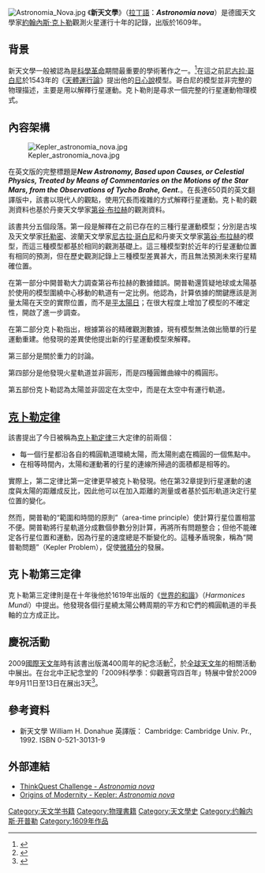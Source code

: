 [[File:Astronomia_Nova.jpg|thumb]]
《'''新天文學'''》（[[拉丁語|拉丁語]]：'''''Astronomia nova'''''）是德國天文學家[[約翰內斯·克卜勒|約翰內斯·克卜勒]]觀測火星運行十年的記錄，出版於1609年。

== 背景 ==
新天文學一般被認為是[[科學革命|科學革命]]期間最重要的學術著作之一。<ref>{{Cite book | last=Voelkel | first=James R. | authorlink=James R. Voelkel | coauthors= | title=The composition of Kepler's Astronomia nova | date=2001 | publisher=Princeton University Press | location=Princeton  | isbn=0-691-00738-1 | pages=1}}</ref>在這之前[[尼古拉·哥白尼|尼古拉·哥白尼]]於1543年的《[[天體運行論|天體運行論]]》提出他的[[日心說|日心說]]模型。哥白尼的模型並非完整的物理描述，主要是用以解釋行星運動。克卜勒則是尋求一個完整的行星運動物理模式。

== 內容架構 ==
[[File:Kepler_astronomia_nova.jpg|thumb]]

在英文版的完整標題是'''''New Astronomy, Based upon Causes, or Celestial Physics, Treated by Means of Commentaries on the Motions of the Star Mars, from the Observations of Tycho Brahe, Gent.'''''。在長達650頁的英文翻譯版中，該書以現代人的觀點，使用冗長而複雜的方式解釋行星運動。克卜勒的觀測資料也基於丹麥天文學家[[第谷·布拉赫|第谷·布拉赫]]的觀測資料。

該書共分五個段落。第一段是解釋在之前已存在的三種行星運動模型；分別是古埃及天文學家[[托勒密|托勒密]]、波蘭天文學家[[尼古拉·哥白尼|尼古拉·哥白尼]]和丹麥天文學家[[第谷·布拉赫|第谷·布拉赫]]的模型，而這三種模型都基於相同的觀測基礎上。這三種模型對於近年的行星運動位置有相同的預測，但在歷史觀測記錄上三種模型差異甚大，而且無法預測未來行星精確位置。

在第一部分中開普勒大力調查第谷布拉赫的數據錯誤。開普勒還質疑地球或太陽基於使用的模型圍繞中心移動的軌道有一定比例。他認為，計算依據的關鍵應該是測量太陽在天空的實際位置，而不是[[太陽日|平太陽日]]；在很大程度上增加了模型的不確定性，開啟了進一步調查。

在第二部分克卜勒指出，根據第谷的精確觀測數據，現有模型無法做出簡單的行星運動重建。他發現的差異使他提出新的行星運動模型來解釋。

第三部分是關於重力的討論。

第四部分是他發現火星軌道並非圓形，而是四種圓錐曲線中的橢圓形。

第五部份克卜勒認為太陽並非固定在太空中，而是在太空中有運行軌道。

== [[克卜勒定律|克卜勒定律]] ==
該書提出了今日被稱為[[克卜勒定律|克卜勒定律]]三大定律的前兩個：
*每一個行星都沿各自的橢圓軌道環繞太陽，而太陽則處在橢圓的一個焦點中。
*在相等時間內，太陽和運動著的行星的連線所掃過的面積都是相等的。

實際上，第二定律比第一定律更早被克卜勒發現。他在第32章提到行星運動的速度與太陽的距離成反比，因此他可以在加入距離的測量或者基於弧形軌道決定行星位置的變化。

然而，開普勒的“範圍和時間的原則”（area-time principle）使計算行星位置相當不便。開普勒將行星軌道分成數個參數分別計算，再將所有問題整合；但他不能確定各行星位置和運動，因為行星的速度總是不斷變化的。這種矛盾現象，稱為“開普勒問題”（Kepler Problem），促使[[微積分|微積分]]的發展。

== 克卜勒第三定律 ==
克卜勒第三定律則是在十年後他於1619年出版的《[[世界的和諧|世界的和諧]]》（''Harmonices Mundi''）中提出。他發現各個行星繞太陽公轉周期的平方和它們的橢圓軌道的半長軸的立方成正比。

== 慶祝活動 ==
2009[[國際天文年|國際天文年]]時有該書出版滿400周年的紀念活動<ref>{{Cite web|url=http://kepler.nasa.gov/johannes/iya.html |title=International Year of Astronomy and Johannes Kepler |accessdate=9 January 2009 |work= |publisher=[[開普勒太空望遠鏡|Kepler Mission]] |date= |deadurl=yes |archiveurl=https://web.archive.org/web/20080908091737/http://kepler.nasa.gov//johannes/iya.html |archivedate=2008-09-08}}</ref>，於[[全球天文年|全球天文年]]的相關活動中展出。在台北中正紀念堂的「2009科學季：仰觀蒼穹四百年」特展中曾於2009年9月11日至13日在展出3天<ref>{{Cite web |url=http://memo.cgu.edu.tw/yun-ju/CGUWeb/SciKnow/PhyStory/Kepler/KeplerAstronomiaNova.htm |title=格物致知物理學習網站 |access-date=2010-08-25 |archive-url=https://web.archive.org/web/20121108133150/http://memo.cgu.edu.tw/yun-ju/CGUWeb/SciKnow/PhyStory/Kepler/KeplerAstronomiaNova.htm |archive-date=2012-11-08 |dead-url=yes }}</ref>。

== 參考資料 ==
<references/>

* 新天文學 William H. Donahue 英譯版： Cambridge: Cambridge Univ. Pr., 1992. ISBN 0-521-30131-9

== 外部連結 ==
* [https://web.archive.org/web/20090301153015/http://library.thinkquest.org/C0116544/ ThinkQuest Challenge - ''Astronomia nova'']
* [https://web.archive.org/web/20060920211226/http://www.library.usyd.edu.au/libraries/rare/modernity/kepler4.html Origins of Modernity - Kepler: ''Astronomia nova'']

{{Authority control}}
[[Category:天文学书籍|Category:天文学书籍]]
[[Category:物理書籍|Category:物理書籍]]
[[Category:天文學史|Category:天文學史]]
[[Category:约翰内斯·开普勒|Category:约翰内斯·开普勒]]
[[Category:1609年作品|Category:1609年作品]]